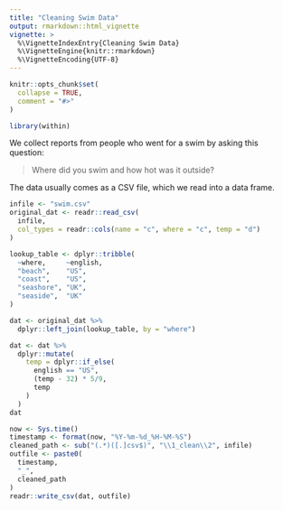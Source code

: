 ```yaml
---
title: "Cleaning Swim Data"
output: rmarkdown::html_vignette
vignette: >
  %\VignetteIndexEntry{Cleaning Swim Data}
  %\VignetteEngine{knitr::rmarkdown}
  %\VignetteEncoding{UTF-8}
---
```


```r
knitr::opts_chunk$set(
  collapse = TRUE,
  comment = "#>"
)
```

```r
library(within)
```

We collect reports from people who went for a swim by asking this question:

> Where did you swim and how hot was it outside?

The data usually comes as a CSV file, which we read into a data frame.

```r
infile <- "swim.csv"
original_dat <- readr::read_csv(
  infile,
  col_types = readr::cols(name = "c", where = "c", temp = "d")
)

lookup_table <- dplyr::tribble(
  ~where,     ~english,
  "beach",    "US",
  "coast",    "US",
  "seashore", "UK",
  "seaside",  "UK"
)

dat <- original_dat %>%
  dplyr::left_join(lookup_table, by = "where")

dat <- dat %>%
  dplyr::mutate(
    temp = dplyr::if_else(
      english == "US",
      (temp - 32) * 5/9,
      temp
    )
  )
dat

now <- Sys.time()
timestamp <- format(now, "%Y-%m-%d_%H-%M-%S")
cleaned_path <- sub("(.*)([.]csv$)", "\\1_clean\\2", infile)
outfile <- paste0(
  timestamp,
  "_",
  cleaned_path
)
readr::write_csv(dat, outfile)
```

